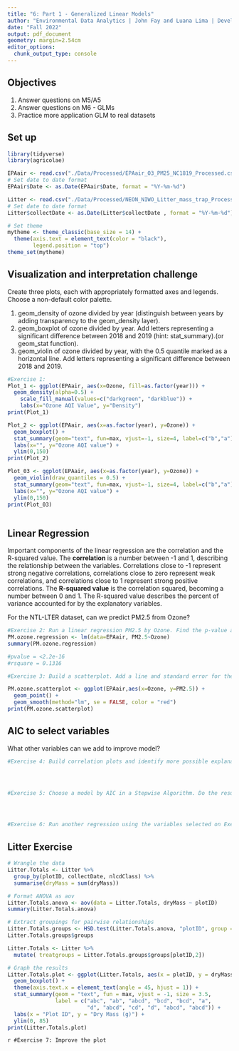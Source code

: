 ```yaml
---
title: "6: Part 1 - Generalized Linear Models"
author: "Environmental Data Analytics | John Fay and Luana Lima | Developed by Kateri Salk"
date: "Fall 2022"
output: pdf_document
geometry: margin=2.54cm
editor_options: 
  chunk_output_type: console
---
```


## Objectives
1. Answer questions on M5/A5
2. Answer questions on M6 - GLMs
3. Practice more application GLM to real datasets


## Set up
```r
library(tidyverse)
library(agricolae)

EPAair <- read.csv("./Data/Processed/EPAair_O3_PM25_NC1819_Processed.csv", stringsAsFactors = TRUE)
# Set date to date format
EPAair$Date <- as.Date(EPAair$Date, format = "%Y-%m-%d")

Litter <- read.csv("./Data/Processed/NEON_NIWO_Litter_mass_trap_Processed.csv", stringsAsFactors = TRUE)
# Set date to date format
Litter$collectDate <- as.Date(Litter$collectDate , format = "%Y-%m-%d")

# Set theme
mytheme <- theme_classic(base_size = 14) +
  theme(axis.text = element_text(color = "black"), 
        legend.position = "top")
theme_set(mytheme)
```



## Visualization and interpretation challenge

Create three plots, each with appropriately formatted axes and legends. Choose a non-default color palette.

1. geom_density of ozone divided by year (distinguish between years by adding transparency to the geom_density layer).
2. geom_boxplot of ozone divided by year. Add letters representing a significant difference between 2018 and 2019 (hint: stat_summary).(or geom_stat function).
3. geom_violin of ozone divided by year, with the 0.5 quantile marked as a horizontal line. Add letters representing a significant difference between 2018 and 2019. 

```r
#Exercise 1:
Plot_1 <- ggplot(EPAair, aes(x=Ozone, fill=as.factor(year))) +
  geom_density(alpha=0.5) +
    scale_fill_manual(values=c("darkgreen", "darkblue")) +
    labs(x="Ozone AQI Value", y="Density")
print(Plot_1)

Plot_2 <- ggplot(EPAair, aes(x=as.factor(year), y=Ozone)) +
  geom_boxplot() +
  stat_summary(geom="text", fun=max, vjust=-1, size=4, label=c("b","a"))+
  labs(x="", y="Ozone AQI value") +
  ylim(0,150)
print(Plot_2)

Plot_03 <- ggplot(EPAair, aes(x=as.factor(year), y=Ozone)) +
  geom_violin(draw_quantiles = 0.5) +
  stat_summary(geom="text", fun=max, vjust=-1, size=4, label=c("b","a"))+
  labs(x="", y="Ozone AQI value") +
  ylim(0,150)
print(Plot_03)
  

```

## Linear Regression

Important components of the linear regression are the correlation and the R-squared value. The **correlation** is a number between -1 and 1, describing the relationship between the variables. Correlations close to -1 represent strong negative correlations, correlations close to zero represent weak correlations, and correlations close to 1 represent strong positive correlations. The **R-squared value** is the correlation squared, becoming a number between 0 and 1. The R-squared value describes the percent of variance accounted for by the explanatory variables. 

For the NTL-LTER dataset, can we predict PM2.5 from Ozone?

```r

#Exercise 2: Run a linear regression PM2.5 by Ozone. Find the p-value and R-squared value. 
PM.ozone.regression <- lm(data=EPAair, PM2.5~Ozone)
summary(PM.ozone.regression)

#pvalue = <2.2e-16
#rsquare = 0.1316

#Exercise 3: Build a scatterplot. Add a line and standard error for the linear regression. Add the regression equation to the plot

PM.ozone.scatterplot <- ggplot(EPAair,aes(x=Ozone, y=PM2.5)) +
  geom_point() +
  geom_smooth(method="lm", se = FALSE, color = "red")
print(PM.ozone.scatterplot)

```


## AIC to select variables

What other variables can we add to improve model?

```r

#Exercise 4: Build correlation plots and identify more possible explanatory variables to add to the regression.




#Exercise 5: Choose a model by AIC in a Stepwise Algorithm. Do the results from AIC match the variables you selected on Exercise 5?




#Exercise 6: Run another regression using the variables selected on Exercise 6. Compare r-squared value with the one from Exercise 5. 

```



## Litter Exercise

```r
# Wrangle the data
Litter.Totals <- Litter %>%
  group_by(plotID, collectDate, nlcdClass) %>%
  summarise(dryMass = sum(dryMass))

# Format ANOVA as aov
Litter.Totals.anova <- aov(data = Litter.Totals, dryMass ~ plotID)
summary(Litter.Totals.anova)

# Extract groupings for pairwise relationships
Litter.Totals.groups <- HSD.test(Litter.Totals.anova, "plotID", group = TRUE)
Litter.Totals.groups$groups

Litter.Totals <- Litter %>%
  mutate( treatgroups = Litter.Totals.groups$groups[plotID,2])

# Graph the results
Litter.Totals.plot <- ggplot(Litter.Totals, aes(x = plotID, y = dryMass)) +
  geom_boxplot() +
  theme(axis.text.x = element_text(angle = 45, hjust = 1)) +
  stat_summary(geom = "text", fun = max, vjust = -1, size = 3.5,
               label = c("abc", "ab", "abcd", "bcd", "bcd", "a", 
                         "d", "abcd", "cd", "d", "abcd", "abcd")) +
  labs(x = "Plot ID", y = "Dry Mass (g)") +
  ylim(0, 85)
print(Litter.Totals.plot)

```

```r
#Exercise 7: Improve the plot```

